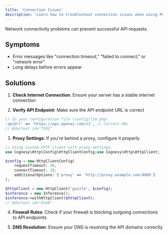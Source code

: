 ```yaml
---
title: 'Connection Issues'
description: 'Learn how to troubleshoot connection issues when using Polyglot.'
---
```


Network connectivity problems can prevent successful API requests.

## Symptoms

- Error messages like "connection timeout," "failed to connect," or "network error"
- Long delays before errors appear

## Solutions

1. **Check Internet Connection**: Ensure your server has a stable internet connection

2. **Verify API Endpoint**: Make sure the API endpoint URL is correct
```php
// In your configuration file (config/llm.php)
'apiUrl' => 'https://api.openai.com/v1', // Correct URL
// @doctest id="f502"
```

3. **Proxy Settings**: If you're behind a proxy, configure it properly

```php
// Using custom HTTP client with proxy settings
use Cognesy\Http\Config\HttpClientConfig;use Cognesy\Http\HttpClient;

$config = new HttpClientConfig(
    requestTimeout: 30,
    connectTimeout: 10,
    additionalOptions: ['proxy' => 'http://proxy.example.com:8080']
);

$httpClient = new HttpClient('guzzle', $config);
$inference = new Inference();
$inference->withHttpClient($httpClient);
// @doctest id="2c66"
```

4. **Firewall Rules**: Check if your firewall is blocking outgoing connections to API endpoints

5. **DNS Resolution**: Ensure your DNS is resolving the API domains correctly
